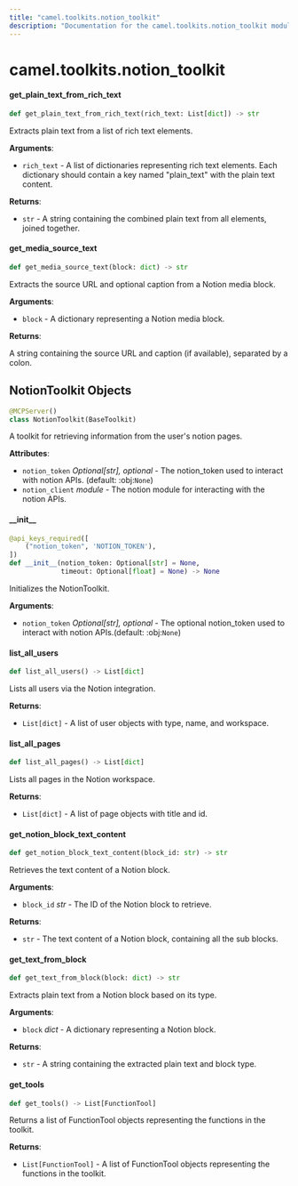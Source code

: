 ```yaml
---
title: "camel.toolkits.notion_toolkit"
description: "Documentation for the camel.toolkits.notion_toolkit module"
---
```


<a id="camel.toolkits.notion_toolkit"></a>

# camel.toolkits.notion\_toolkit

<a id="camel.toolkits.notion_toolkit.get_plain_text_from_rich_text"></a>

#### get\_plain\_text\_from\_rich\_text

```python
def get_plain_text_from_rich_text(rich_text: List[dict]) -> str
```

Extracts plain text from a list of rich text elements.

**Arguments**:

- `rich_text` - A list of dictionaries representing rich text elements.
  Each dictionary should contain a key named "plain_text" with
  the plain text content.
  

**Returns**:

- `str` - A string containing the combined plain text from all elements,
  joined together.

<a id="camel.toolkits.notion_toolkit.get_media_source_text"></a>

#### get\_media\_source\_text

```python
def get_media_source_text(block: dict) -> str
```

Extracts the source URL and optional caption from a
Notion media block.

**Arguments**:

- `block` - A dictionary representing a Notion media block.
  

**Returns**:

  A string containing the source URL and caption (if available),
  separated by a colon.

<a id="camel.toolkits.notion_toolkit.NotionToolkit"></a>

## NotionToolkit Objects

```python
@MCPServer()
class NotionToolkit(BaseToolkit)
```

A toolkit for retrieving information from the user's notion pages.

**Attributes**:

- `notion_token` _Optional[str], optional_ - The notion_token used to
  interact with notion APIs. (default: :obj:`None`)
- `notion_client` _module_ - The notion module for interacting with
  the notion APIs.

<a id="camel.toolkits.notion_toolkit.NotionToolkit.__init__"></a>

#### \_\_init\_\_

```python
@api_keys_required([
    ("notion_token", 'NOTION_TOKEN'),
])
def __init__(notion_token: Optional[str] = None,
             timeout: Optional[float] = None) -> None
```

Initializes the NotionToolkit.

**Arguments**:

- `notion_token` _Optional[str], optional_ - The optional notion_token
  used to interact with notion APIs.(default: :obj:`None`)

<a id="camel.toolkits.notion_toolkit.NotionToolkit.list_all_users"></a>

#### list\_all\_users

```python
def list_all_users() -> List[dict]
```

Lists all users via the Notion integration.

**Returns**:

- `List[dict]` - A list of user objects with type, name, and workspace.

<a id="camel.toolkits.notion_toolkit.NotionToolkit.list_all_pages"></a>

#### list\_all\_pages

```python
def list_all_pages() -> List[dict]
```

Lists all pages in the Notion workspace.

**Returns**:

- `List[dict]` - A list of page objects with title and id.

<a id="camel.toolkits.notion_toolkit.NotionToolkit.get_notion_block_text_content"></a>

#### get\_notion\_block\_text\_content

```python
def get_notion_block_text_content(block_id: str) -> str
```

Retrieves the text content of a Notion block.

**Arguments**:

- `block_id` _str_ - The ID of the Notion block to retrieve.
  

**Returns**:

- `str` - The text content of a Notion block, containing all
  the sub blocks.

<a id="camel.toolkits.notion_toolkit.NotionToolkit.get_text_from_block"></a>

#### get\_text\_from\_block

```python
def get_text_from_block(block: dict) -> str
```

Extracts plain text from a Notion block based on its type.

**Arguments**:

- `block` _dict_ - A dictionary representing a Notion block.
  

**Returns**:

- `str` - A string containing the extracted plain text and block type.

<a id="camel.toolkits.notion_toolkit.NotionToolkit.get_tools"></a>

#### get\_tools

```python
def get_tools() -> List[FunctionTool]
```

Returns a list of FunctionTool objects representing the
functions in the toolkit.

**Returns**:

- `List[FunctionTool]` - A list of FunctionTool objects
  representing the functions in the toolkit.

